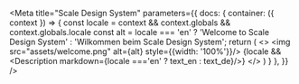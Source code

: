 

<Meta title="Scale Design System"
  parameters={{
      docs: {
          container: ({ context }) => {
              const locale = context && context.globals && context.globals.locale
              const alt = locale === 'en' ? 'Welcome to Scale Design System' : 'Wilkommen beim Scale Design System';
              return (
                  <>
                      <img src="assets/welcome.png" alt={alt} style={{width: '100%'}}/>
                      <DocsContainer context={context}>
                          {locale && <Description markdown={locale ==='en' ? text_en : text_de}/>}
                      </DocsContainer>
                  </>
          )
          }
      },
  }}
/>

